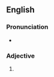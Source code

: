 ==English==

===Pronunciation===
* {{rhymes|ɜː(ɹ)ti|lang=en}}

===Adjective===
{{en-adj|er}}

# {{context|informal|lang=en}} {{eye dialect of|pretty|lang=en}}